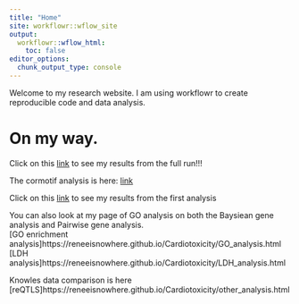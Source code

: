 ```yaml
---
title: "Home"
site: workflowr::wflow_site
output:
  workflowr::wflow_html:
    toc: false
editor_options:
  chunk_output_type: console
---
```


Welcome to my research website. I am using workflowr to create reproducible code and data analysis.  

# On my way.

Click on this [link](https://reneeisnowhere.github.io/Cardiotoxicity/run_all_analysis.html) to see my results from the full run!!!   

The cormotif analysis is here: [link](https://reneeisnowhere.github.io/Cardiotoxicity/Cormotifcluster_analysis.html)

Click on this [link](https://reneeisnowhere.github.io/Cardiotoxicity/RNAseqanalysis.html) to see my results from the first analysis 

You can also look at my page of GO analysis on both the Baysiean gene analysis and Pairwise gene analysis.  
[GO enrichment analysis]https://reneeisnowhere.github.io/Cardiotoxicity/GO_analysis.html
[LDH analysis]https://reneeisnowhere.github.io/Cardiotoxicity/LDH_analysis.html

Knowles data comparison is here [reQTLS]https://reneeisnowhere.github.io/Cardiotoxicity/other_analysis.html

